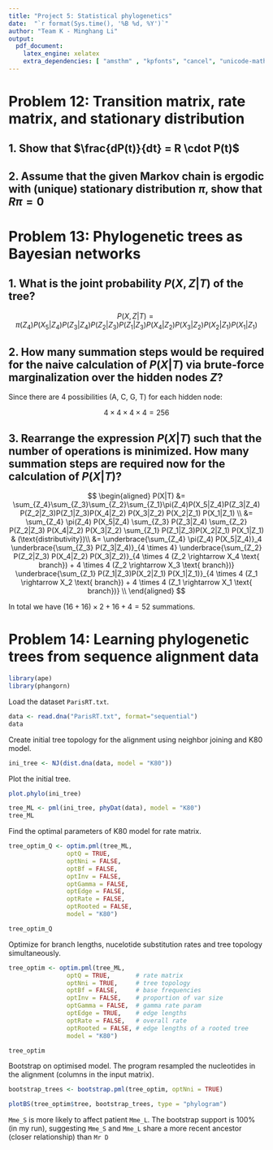 ```yaml
---
title: "Project 5: Statistical phylogenetics"
date:  "`r format(Sys.time(), '%B %d, %Y')`"
author: "Team K - Minghang Li"
output:
  pdf_document:
    latex_engine: xelatex
    extra_dependencies: [ "amsthm" , "kpfonts", "cancel", "unicode-math" ]
---
```


# Problem 12: Transition matrix, rate matrix, and stationary distribution

## 1. Show that $\frac{dP(t)}{dt} = R \cdot P(t)$

\begin{proof}

$$
\begin{aligned}
  \frac{dP(t)}{dt} &= \frac{P(t + dt) - P(t)}{dt} & (\text{Definition of derivative})\\
                   &= \frac{P(t)P(dt) - P(t)}{dt} & (\text{Chapman-Kolmogorov's equation}) \\
                   &= \frac{P(t) (I + Rdt) - P(t)}{dt} (\text{Definition of }P(dt))\\
                   &= \frac{\cancel{P(t)} + RP(t)dt - \cancel{P(t)}}{dt} \\
                   &= \frac{RP(t)dt}{dt} \\
                   &= RP(t)
\end{aligned}
$$
\end{proof}

## 2. Assume that the given Markov chain is ergodic with (unique) stationary distribution $\pi$, show that $R\pi = 0$

\begin{proof}
The stationary distribution $\pi$ satisfies:

$$
P(t)\pi = \pi
$$
after a sufficiently long time $t$ and any time point that follows. Hence, the following equation also holds:

$$
P(t + dt) \pi = \pi
$$

We can further re-write the left-hand side of the equation:

$$
\begin{aligned}
P(t + dt) \pi &= P(t)P(dt)\pi & (\text{Chapman-Kologomorov's equation})\\
                       &= P(t)(I + Rdt)\pi & (\text{Definition of }P(dt)) \\
                       &= P(t)\pi + Rdt \cdot P(t)\pi \\
                       &= \pi + Rdt \pi
\end{aligned}
$$

which leads us to the following equality:

$$
\begin{aligned}
\cancel{\pi} + Rdt\pi &= \cancel{\pi} \\
Rdt\pi &= 0 \\
R \pi &= 0
\end{aligned}
$$
\end{proof}

# Problem 13: Phylogenetic trees as Bayesian networks

## 1. What is the joint probability $P(X, Z|T)$ of the tree?

$$
P(X, Z|T) =     \pi(Z_4)
      P(X_5|Z_4)        P(Z_3|Z_4)
             P(Z_2|Z_3)            P(Z_1|Z_3)
        P(X_4|Z_2) P(X_3|Z_2) P(X_2|Z_1) P(X_1|Z_1)
$$

## 2. How many summation steps would be required for the naive calculation of $P(X|T)$ via brute-force marginalization over the hidden nodes $Z$?

Since there are 4 possibilities (A, C, G, T) for each hidden node:

$$
4 \times 4 \times 4 \times 4 = 256
$$

## 3. Rearrange the expression $P(X|T)$ such that the number of operations is minimized. How many summation steps are required now for the calculation of $P(X|T)$?

$$
\begin{aligned}
P(X|T) &= \sum_{Z_4}\sum_{Z_3}\sum_{Z_2}\sum_{Z_1}\pi(Z_4)P(X_5|Z_4)P(Z_3|Z_4)
P(Z_2|Z_3)P(Z_1|Z_3)P(X_4|Z_2) P(X_3|Z_2) P(X_2|Z_1) P(X_1|Z_1) \\
&= \sum_{Z_4} \pi(Z_4) P(X_5|Z_4)
\sum_{Z_3} P(Z_3|Z_4)
\sum_{Z_2} P(Z_2|Z_3) P(X_4|Z_2) P(X_3|Z_2)
\sum_{Z_1} P(Z_1|Z_3)P(X_2|Z_1) P(X_1|Z_1) & (\text{distributivity})\\
&= \underbrace{\sum_{Z_4} \pi(Z_4) P(X_5|Z_4)}_4
\underbrace{\sum_{Z_3} P(Z_3|Z_4)}_{4 \times 4}
\underbrace{\sum_{Z_2} P(Z_2|Z_3) P(X_4|Z_2) P(X_3|Z_2)}_{4 \times 4 (Z_2 \rightarrow X_4 \text{ branch}) + 4 \times 4 (Z_2 \rightarrow X_3 \text{ branch})}
\underbrace{\sum_{Z_1} P(Z_1|Z_3)P(X_2|Z_1) P(X_1|Z_1)}_{4 \times 4 (Z_1 \rightarrow X_2 \text{ branch}) + 4 \times 4 (Z_1 \rightarrow X_1 \text{ branch})} \\
\end{aligned}
$$

In total we have $(16+16) \times 2 + 16 + 4 = 52$ summations. 

# Problem 14: Learning phylogenetic trees from sequence alignment data

```r
library(ape)
library(phangorn)
```

Load the dataset `ParisRT.txt`.

```r
data <- read.dna("ParisRT.txt", format="sequential")
data
```

Create initial tree topology for the alignment using neighbor joining and K80 model.

```r
ini_tree <- NJ(dist.dna(data, model = "K80"))
```

Plot the initial tree.

```r
plot.phylo(ini_tree)
```

```r
tree_ML <- pml(ini_tree, phyDat(data), model = "K80")
tree_ML
```

Find the optimal parameters of K80 model for rate matrix.

```r
tree_optim_Q <- optim.pml(tree_ML, 
                optQ = TRUE, 
                optNni = FALSE, 
                optBf = FALSE, 
                optInv = FALSE, 
                optGamma = FALSE, 
                optEdge = FALSE, 
                optRate = FALSE, 
                optRooted = FALSE, 
                model = "K80")
```

```r
tree_optim_Q
```

Optimize for branch lengths, nucelotide substitution rates and tree topology simultaneously.

```r
tree_optim <- optim.pml(tree_ML, 
                optQ = TRUE,       # rate matrix
                optNni = TRUE,     # tree topology
                optBf = FALSE,     # base frequencies
                optInv = FALSE,    # proportion of var size
                optGamma = FALSE,  # gamma rate param 
                optEdge = TRUE,    # edge lengths
                optRate = FALSE,   # overall rate
                optRooted = FALSE, # edge lengths of a rooted tree
                model = "K80")
```

```r
tree_optim
```

Bootstrap on optimised model. The program resampled the nucleotides in the alignment (columns in the input matrix).

```r
bootstrap_trees <- bootstrap.pml(tree_optim, optNni = TRUE)
```

```r
plotBS(tree_optim$tree, bootstrap_trees, type = "phylogram")
```

`Mme_S` is more likely to affect patient `Mme_L`. The bootstrap support is 100% (in my run), suggesting `Mme_S` and `Mme_L` share a more recent ancestor (closer relationship) than `Mr D`


